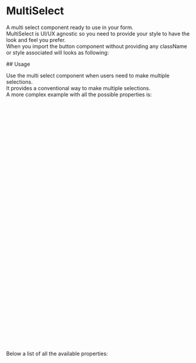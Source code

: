 
<Meta title="DCXLibrary/Form/MultiSelect/Documentation" />

# MultiSelect

A multi select component ready to use in your form.  
MultiSelect is UI/UX agnostic so you need to provide your style to have the look and feel you prefer.  
When you import the button component without providing any className or style associated will looks as following:

<Canvas of={MultiSelectStories.Unstyled} />
## Usage

Use the multi select component when users need to make multiple selections.  
It provides a conventional way to make multiple selections.  
A more complex example with all the possible properties is:

```js
<MultiSelect
  selectOptions={[
    {
      label: 'option-label',
      value: 'option-value',
      id: 'option-id',
      selected: true,
    },
  ]}
  className="multi-select-class-name"
  hintClass="hint-class"
  hintText="hint-text"
  id="multi-select-id"
  inputProperties={{
    placeholder: 'input-place-holder',
    style: {
      border: 'none',
      padding: '3px 8px',
      margin: '2px 6px 2px 0px',
    },
  }}
  resultUlId=""
  resultUlStyle={{
    color: 'blue',
  }}
  resultLiStyle={{
    color: 'red',
  }}
  removeAllButtonClass="remove-all-button-class"
  selectedListStyle={{
    color: 'white',
  }}
  selectedListItemStyle={{
    padding: '3px',
  }}
  searchContainerStyle={{
    borderRadius: '3px',
  }}
  searchDebounceMs={0}
  onFocus={onFocusHandler}
  onRemove={onRemoveHandler}
  onRemoveAll={onRemoveAllHandler}
  tabIndex={0}
/>
```

Below a list of all the available properties:

<ArgTypes of={MultiSelectStories} />
